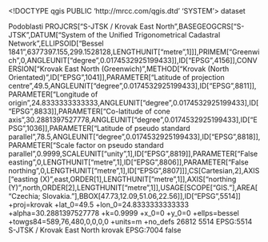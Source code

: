 <!DOCTYPE qgis PUBLIC 'http://mrcc.com/qgis.dtd' 'SYSTEM'>
<qgis version="3.34.13-Prizren">
  <identifier></identifier>
  <parentidentifier></parentidentifier>
  <language></language>
  <type>dataset</type>
  <title></title>
  <abstract>Podoblasti</abstract>
  <contact>
    <name></name>
    <organization></organization>
    <position></position>
    <voice></voice>
    <fax></fax>
    <email></email>
    <role></role>
  </contact>
  <links/>
  <dates/>
  <fees></fees>
  <encoding></encoding>
  <crs>
    <spatialrefsys nativeFormat="Wkt">
      <wkt>PROJCRS["S-JTSK / Krovak East North",BASEGEOGCRS["S-JTSK",DATUM["System of the Unified Trigonometrical Cadastral Network",ELLIPSOID["Bessel 1841",6377397.155,299.1528128,LENGTHUNIT["metre",1]]],PRIMEM["Greenwich",0,ANGLEUNIT["degree",0.0174532925199433]],ID["EPSG",4156]],CONVERSION["Krovak East North (Greenwich)",METHOD["Krovak (North Orientated)",ID["EPSG",1041]],PARAMETER["Latitude of projection centre",49.5,ANGLEUNIT["degree",0.0174532925199433],ID["EPSG",8811]],PARAMETER["Longitude of origin",24.8333333333333,ANGLEUNIT["degree",0.0174532925199433],ID["EPSG",8833]],PARAMETER["Co-latitude of cone axis",30.2881397527778,ANGLEUNIT["degree",0.0174532925199433],ID["EPSG",1036]],PARAMETER["Latitude of pseudo standard parallel",78.5,ANGLEUNIT["degree",0.0174532925199433],ID["EPSG",8818]],PARAMETER["Scale factor on pseudo standard parallel",0.9999,SCALEUNIT["unity",1],ID["EPSG",8819]],PARAMETER["False easting",0,LENGTHUNIT["metre",1],ID["EPSG",8806]],PARAMETER["False northing",0,LENGTHUNIT["metre",1],ID["EPSG",8807]]],CS[Cartesian,2],AXIS["easting (X)",east,ORDER[1],LENGTHUNIT["metre",1]],AXIS["northing (Y)",north,ORDER[2],LENGTHUNIT["metre",1]],USAGE[SCOPE["GIS."],AREA["Czechia; Slovakia."],BBOX[47.73,12.09,51.06,22.56]],ID["EPSG",5514]]</wkt>
      <proj4>+proj=krovak +lat_0=49.5 +lon_0=24.8333333333333 +alpha=30.2881397527778 +k=0.9999 +x_0=0 +y_0=0 +ellps=bessel +towgs84=589,76,480,0,0,0,0 +units=m +no_defs</proj4>
      <srsid>26812</srsid>
      <srid>5514</srid>
      <authid>EPSG:5514</authid>
      <description>S-JTSK / Krovak East North</description>
      <projectionacronym>krovak</projectionacronym>
      <ellipsoidacronym>EPSG:7004</ellipsoidacronym>
      <geographicflag>false</geographicflag>
    </spatialrefsys>
  </crs>
  <extent>
    <spatial maxz="0" crs="EPSG:5514" dimensions="2" maxy="-179769313486231570814527423731704356798070567525844996598917476803157260780028538760589558632766878171540458953514382464234321326889464182768467546703537516986049910576551282076245490090389328944075868508455133942304583236903222948165808559332123348274797826204144723168738177180919299881250404026184124858368" miny="179769313486231570814527423731704356798070567525844996598917476803157260780028538760589558632766878171540458953514382464234321326889464182768467546703537516986049910576551282076245490090389328944075868508455133942304583236903222948165808559332123348274797826204144723168738177180919299881250404026184124858368" minx="179769313486231570814527423731704356798070567525844996598917476803157260780028538760589558632766878171540458953514382464234321326889464182768467546703537516986049910576551282076245490090389328944075868508455133942304583236903222948165808559332123348274797826204144723168738177180919299881250404026184124858368" minz="0" maxx="-179769313486231570814527423731704356798070567525844996598917476803157260780028538760589558632766878171540458953514382464234321326889464182768467546703537516986049910576551282076245490090389328944075868508455133942304583236903222948165808559332123348274797826204144723168738177180919299881250404026184124858368"/>
    <temporal>
      <period>
        <start></start>
        <end></end>
      </period>
    </temporal>
  </extent>
</qgis>
